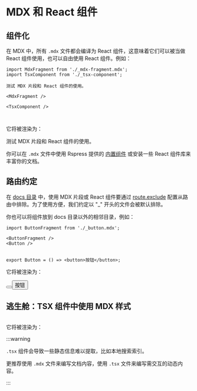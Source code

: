 # MDX 和 React 组件

## 组件化

在 MDX 中，所有 `.mdx` 文件都会编译为 React 组件，这意味着它们可以被当做 React 组件使用，也可以自由使用 React 组件。例如：


<Tabs>
<Tab label="docs/index.mdx">

```mdx
import MdxFragment from './_mdx-fragment.mdx';
import TsxComponent from './_tsx-component';

测试 MDX 片段和 React 组件的使用。

<MdxFragment />

<TsxComponent />
```

</Tab>

<Tab label="docs/_mdx-fragment.mdx">

```mdx file="./_mdx-fragment.mdx"

```

</Tab>

<Tab label="docs/_tsx-component.tsx">

```tsx file="./_tsx-component.tsx"

```

</Tab>

</Tabs>

它将被渲染为：


<Border>
测试 MDX 片段和 React 组件的使用。

<MdxFragment />

<TsxComponent />
</Border>

你可以在 `.mdx` 文件中使用 Rspress 提供的 [内置组件](/guide/default-theme/components) 或安装一些 React 组件库来丰富你的文档。

## 路由约定

在 [docs 目录](/api/config/config-basic#root) 中，使用 MDX 片段或 React 组件要通过 [route.exclude](/api/config/config-basic#routeexclude) 配置从路由中排除。为了使用方便，我们约定以 "\_" 开头的文件会被默认排除。

你也可以将组件放到 docs 目录以外的相邻目录，例如：

<Tabs>
<Tab label="docsite/docs/index.mdx">

```mdx
import ButtonFragment from './_button.mdx';

<ButtonFragment />
<Button />
```

</Tab>
<Tab label="docsite/docs/_button.mdx">

```mdx file="./_button.mdx"

```

</Tab>
<Tab label="docsite/components/button.tsx">

```tsx
export Button = () => <button>按钮</button>;
```

</Tab>
</Tabs>

它将被渲染为：

<Border>


<Button />
<button>按钮</button>

</Border>

## 逃生舱：TSX 组件中使用 MDX 样式

```tsx file="./_escape-hatch.tsx" title="_escape-hatch.tsx"

```


它将被渲染为：

<Border>
  <EscapeHatch />
</Border>

:::warning

`.tsx` 组件会导致一些静态信息难以提取，比如本地搜索索引。

更推荐使用 `.mdx` 文件来编写文档内容，使用 `.tsx` 文件来编写需交互的动态内容。

:::
